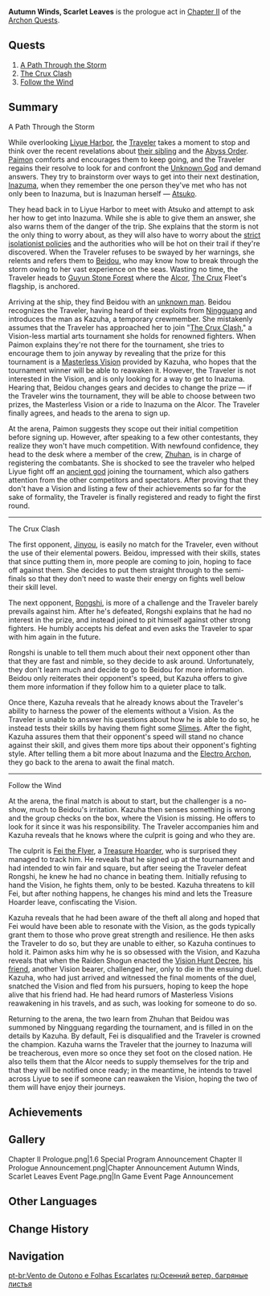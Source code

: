 {{Act Infobox
|image          = Story Card Chapter II Prologue.png
|type           = Archon
|chapter        = Chapter II
|act            = Prologue
|region         = Inazuma
|prev           = We Will Be Reunited
|next           = The Immovable God and the Eternal Euthymia
|ARReq          = 30
}}
{{Description|Though you have returned from the darkness of that cave into the light, the pain of parting remains in your heart.<br />What are the gods' motives? Where did your sibling go? Where may the truth of this world be found?<br />Whatever the case may be, you are resolved to continue onward &mdash; to "reach the end of your journey."}}
'''Autumn Winds, Scarlet Leaves''' is the prologue act in [[Chapter II]] of the [[Archon Quests]].

==Quests==
# [[A Path Through the Storm]]
# [[The Crux Clash (Quest)|The Crux Clash]]
# [[Follow the Wind]]

==Summary==
;A Path Through the Storm
While overlooking [[Liyue Harbor]], the [[Traveler]] takes a moment to stop and think over the recent revelations about [[Traveler's Sibling|their sibling]] and the [[Abyss Order]]. [[Paimon]] comforts and encourages them to keep going, and the Traveler regains their resolve to look for and confront the [[Unknown God]] and demand answers. They try to brainstorm over ways to get into their next destination, [[Inazuma]], when they remember the one person they've met who has not only been to Inazuma, but is Inazuman herself &mdash; [[Atsuko]].

They head back in to Liyue Harbor to meet with Atsuko and attempt to ask her how to get into Inazuma. While she is able to give them an answer, she also warns them of the danger of the trip. She explains that the storm is not the only thing to worry about, as they will also have to worry about the [[Sakoku Decree|strict isolationist policies]] and the authorities who will be hot on their trail if they're discovered. When the Traveler refuses to be swayed by her warnings, she relents and refers them to [[Beidou]], who may know how to break through the storm owing to her vast experience on the seas. Wasting no time, the Traveler heads to [[Guyun Stone Forest]] where the [[Alcor]], [[The Crux]] Fleet's flagship, is anchored.

Arriving at the ship, they find Beidou with an [[Kaedehara Kazuha|unknown man]]. Beidou recognizes the Traveler, having heard of their exploits from [[Ningguang]] and introduces the man as Kazuha, a temporary crewmember. She mistakenly assumes that the Traveler has approached her to join "[[The Crux Clash]]," a Vision-less martial arts tournament she holds for renowned fighters. When Paimon explains they're not there for the tournament, she tries to encourage them to join anyway by revealing that the prize for this tournament is a [[Vision#Masterless Visions|Masterless Vision]] provided by Kazuha, who hopes that the tournament winner will be able to reawaken it. However, the Traveler is not interested in the Vision, and is only looking for a way to get to Inazuma. Hearing that, Beidou changes gears and decides to change the prize &mdash; if the Traveler wins the tournament, they will be able to choose between two prizes, the Masterless Vision or a ride to Inazuma on the Alcor. The Traveler finally agrees, and heads to the arena to sign up.

At the arena, Paimon suggests they scope out their initial competition before signing up. However, after speaking to a few other contestants, they realize they won't have much competition. With newfound confidence, they head to the desk where a member of the crew, [[Zhuhan]], is in charge of registering the combatants. She is shocked to see the traveler who helped Liyue fight off an [[Osial|ancient god]] joining the tournament, which also gathers attention from the other competitors and spectators. After proving that they don't have a Vision and listing a few of their achievements so far for the sake of formality, the Traveler is finally registered and ready to fight the first round.

----

;The Crux Clash
The first opponent, [[Jinyou]], is easily no match for the Traveler, even without the use of their elemental powers. Beidou, impressed with their skills, states that since putting them in, more people are coming to join, hoping to face off against them. She decides to put them straight through to the semi-finals so that they don't need to waste their energy on fights well below their skill level.

The next opponent, [[Rongshi]], is more of a challenge and the Traveler barely prevails against him. After he's defeated, Rongshi explains that he had no interest in the prize, and instead joined to pit himself against other strong fighters. He humbly accepts his defeat and even asks the Traveler to spar with him again in the future.

Rongshi is unable to tell them much about their next opponent other than that they are fast and nimble, so they decide to ask around. Unfortunately, they don't learn much and decide to go to Beidou for more information. Beidou only reiterates their opponent's speed, but Kazuha offers to give them more information if they follow him to a quieter place to talk.

Once there, Kazuha reveals that he already knows about the Traveler's ability to harness the power of the elements without a Vision. As the Traveler is unable to answer his questions about how he is able to do so, he instead tests their skills by having them fight some [[Slimes]]. After the fight, Kazuha assures them that their opponent's speed will stand no chance against their skill, and gives them more tips about their opponent's fighting style. After telling them a bit more about Inazuma and the [[Raiden Shogun|Electro Archon]], they go back to the arena to await the final match.

----

;Follow the Wind
At the arena, the final match is about to start, but the challenger is a no-show, much to Beidou's irritation. Kazuha then senses something is wrong and the group checks on the box, where the Vision is missing. He offers to look for it since it was his responsibility. The Traveler accompanies him and Kazuha reveals that he knows where the culprit is going and who they are.

The culprit is [[Fei the Flyer]], a [[Treasure Hoarder]], who is surprised they managed to track him. He reveals that he signed up at the tournament and had intended to win fair and square, but after seeing the Traveler defeat Rongshi, he knew he had no chance in beating them. Initially refusing to hand the Vision, he fights them, only to be bested. Kazuha threatens to kill Fei, but after nothing happens, he changes his mind and lets the Treasure Hoarder leave, confiscating the Vision.

Kazuha reveals that he had been aware of the theft all along and hoped that Fei would have been able to resonate with the Vision, as the gods typically grant them to those who prove great strength and resilience. He then asks the Traveler to do so, but they are unable to either, so Kazuha continues to hold it. Paimon asks him why he is so obsessed with the Vision, and Kazuha reveals that when the Raiden Shogun enacted the [[Vision Hunt Decree]], [[Kazuha's Friend|his friend]], another Vision bearer, challenged her, only to die in the ensuing duel. Kazuha, who had just arrived and witnessed the final moments of the duel, snatched the Vision and fled from his pursuers, hoping to keep the hope alive that his friend had. He had heard rumors of Masterless Visions reawakening in his travels, and as such, was looking for someone to do so.

Returning to the arena, the two learn from Zhuhan that Beidou was summoned by Ningguang regarding the tournament, and is filled in on the details by Kazuha. By default, Fei is disqualified and the Traveler is crowned the champion. Kazuha warns the Traveler that the journey to Inazuma will be treacherous, even more so once they set foot on the closed nation. He also tells them that the Alcor needs to supply themselves for the trip and that they will be notified once ready; in the meantime, he intends to travel across Liyue to see if someone can reawaken the Vision, hoping the two of them will have enjoy their journeys.

==Achievements==
{{Achievement Topic Table|quest=Autumn Winds, Scarlet Leaves}}

==Gallery==
<gallery hideaddbutton="true" captionalign="center">
Chapter II Prologue.png|1.6 Special Program Announcement
Chapter II Prologue Announcement.png|Chapter Announcement
Autumn Winds, Scarlet Leaves Event Page.png|In Game Event Page Announcement
</gallery>

==Other Languages==
{{Other Languages
|en      = Autumn Winds, Scarlet Leaves
|zhs     = 振袖秋风问红叶
|zhs_rm  = Zhènxiù Qiūfēng Wèn Hóngyè
|zht     = 振袖秋風問紅葉
|zht_rm  = Zhènxiù Qiūfēng Wèn Hóngyè
|zh_tl   = Autumn Winds Asks the Red Leaves
|ja      = 秋風に舞いし紅葉
|ja_rm   = Akikaze ni Maishi Kouyou
|ja_tl   = Fall Colors Dancing in the Autumn Wind
|ko      = 가을바람에 흩날리는 단풍
|ko_rm   = Gaeulbaram-e Heunnallineun Danpung
|ko_tl   = 
|es      = Viento de otoño y hojas escarlata
|es_tl   = Autumn Wind and Scarlet Leaves
|fr      = Vent d'automne et feuilles écarlates
|fr_tl   = Autumn Wind and Scarlet Leaves
|ru      = Осенний ветер, багряные листья
|ru_tl   = 
|th      = สายลมแห่งฤดูใบไม้ร่วง
|th_rm   = Sailom Haeng Ridu Baimai Ruang
|th_tl   = Winds of Autumn
|vi      = Gió Thu Vén Áo Hỏi Lá Đỏ
|vi_tl   = 
|de      = Herbstwinde, tiefrote Blätter
|de_tl   = Autumn Winds, Deep-red Leaves
|id      = Daun Merah di Musim Gugur
|id_tl   = Scarlet Leaves in Autumn
|pt      = Vento de Outono e Folhas Escarlates
|pt_tl   = Wind of Autumn and Scarlet Leaves
}}

==Change History==
{{Change History|1.6}}

==Navigation==
{{Archon Quest Navbox|Chapter II}}

[[pt-br:Vento de Outono e Folhas Escarlates]]
[[ru:Осенний ветер, багряные листья]]